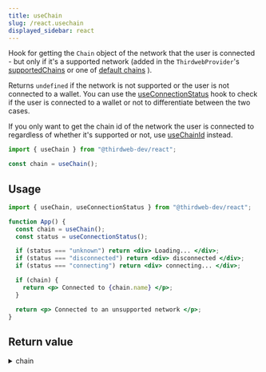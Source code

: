 ```yaml
---
title: useChain
slug: /react.usechain
displayed_sidebar: react
---
```


Hook for getting the `Chain` object of the network that the user is connected - but only if
it's a supported network (added in the `ThirdwebProvider`'s [supportedChains](/react/react.thirdwebprovider#supportedchains-optional) or one of [default chains](/react/react.thirdwebprovider#default-chains) ).

Returns `undefined` if the network is not supported or the user is not connected to a wallet. You can use the [useConnectionStatus](/react/react.useconnectionstatus) hook to check if the user is connected to a wallet or not to differentiate between the two cases.

If you only want to get the chain id of the network the user is connected to regardless of whether it's supported or not, use [useChainId](/react/react.usechainid) instead.

```jsx
import { useChain } from "@thirdweb-dev/react";

const chain = useChain();
```

## Usage

```jsx
import { useChain, useConnectionStatus } from "@thirdweb-dev/react";

function App() {
  const chain = useChain();
  const status = useConnectionStatus();

  if (status === "unknown") return <div> Loading... </div>;
  if (status === "disconnected") return <div> disconnected </div>;
  if (status === "connecting") return <div> connecting... </div>;

  if (chain) {
    return <p> Connected to {chain.name} </p>;
  }

  return <p> Connected to an unsupported network </p>;
}
```

## Return value

<details>
  <summary>chain</summary>
  <div>

An object of type `Chain` from [@thirdweb-dev/chains](https://www.npmjs.com/package/@thirdweb-dev/chains) package containing various information about the network, or `undefined` if the network is not supported or user is not connected to a wallet.

```ts
Chain | undefined;
```

```ts
type Chain = {
  name: string;
  chain: string;
  icon?: {
    url: string;
    width: number;
    height: number;
    format: string;
    sizes?: readonly number[];
  };
  rpc: readonly string[];
  features?: Readonly<Array<{ name: string }>>;
  faucets?: readonly string[];
  nativeCurrency: {
    name: string;
    symbol: string;
    decimals: number;
  };
  infoURL?: string;
  shortName: string;
  chainId: number;
  networkId?: number;
  ens?: {
    registry: string;
  };
  explorers?: Readonly<
    Array<{
      name: string;
      url: string;
      standard: string;
    }>
  >;
  testnet: boolean;
  slug: string;
  slip44?: number;
  status?: string;
};
```

</div>
</details>
